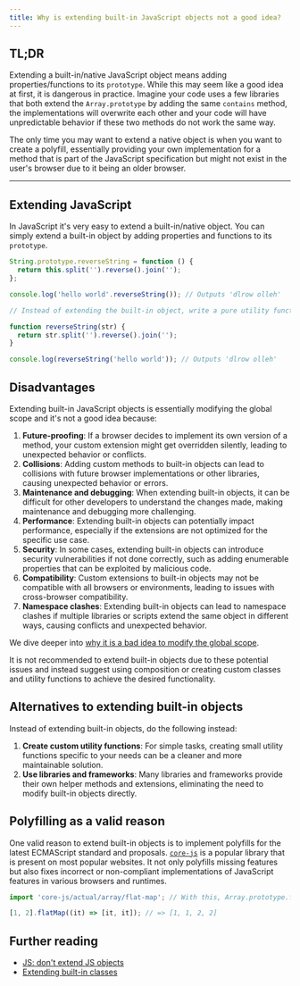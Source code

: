 ```yaml
---
title: Why is extending built-in JavaScript objects not a good idea?
---
```


## TL;DR

Extending a built-in/native JavaScript object means adding properties/functions to its `prototype`. While this may seem like a good idea at first, it is dangerous in practice. Imagine your code uses a few libraries that both extend the `Array.prototype` by adding the same `contains` method, the implementations will overwrite each other and your code will have unpredictable behavior if these two methods do not work the same way.

The only time you may want to extend a native object is when you want to create a polyfill, essentially providing your own implementation for a method that is part of the JavaScript specification but might not exist in the user's browser due to it being an older browser.

---

## Extending JavaScript

In JavaScript it's very easy to extend a built-in/native object. You can simply extend a built-in object by adding properties and functions to its `prototype`.

```js
String.prototype.reverseString = function () {
  return this.split('').reverse().join('');
};

console.log('hello world'.reverseString()); // Outputs 'dlrow olleh'

// Instead of extending the built-in object, write a pure utility function to do it.

function reverseString(str) {
  return str.split('').reverse().join('');
}

console.log(reverseString('hello world')); // Outputs 'dlrow olleh'
```

## Disadvantages

Extending built-in JavaScript objects is essentially modifying the global scope and it's not a good idea because:

1. **Future-proofing**: If a browser decides to implement its own version of a method, your custom extension might get overridden silently, leading to unexpected behavior or conflicts.
2. **Collisions**: Adding custom methods to built-in objects can lead to collisions with future browser implementations or other libraries, causing unexpected behavior or errors.
3. **Maintenance and debugging**: When extending built-in objects, it can be difficult for other developers to understand the changes made, making maintenance and debugging more challenging.
4. **Performance**: Extending built-in objects can potentially impact performance, especially if the extensions are not optimized for the specific use case.
5. **Security**: In some cases, extending built-in objects can introduce security vulnerabilities if not done correctly, such as adding enumerable properties that can be exploited by malicious code.
6. **Compatibility**: Custom extensions to built-in objects may not be compatible with all browsers or environments, leading to issues with cross-browser compatibility.
7. **Namespace clashes**: Extending built-in objects can lead to namespace clashes if multiple libraries or scripts extend the same object in different ways, causing conflicts and unexpected behavior.

We dive deeper into [why it is a bad idea to modify the global scope](/questions/quiz/why-is-it-in-general-a-good-idea-to-leave-the-global-scope-of-a-website-as-is-and-never-touch-it).

It is not recommended to extend built-in objects due to these potential issues and instead suggest using composition or creating custom classes and utility functions to achieve the desired functionality.

## Alternatives to extending built-in objects

Instead of extending built-in objects, do the following instead:

1. **Create custom utility functions**: For simple tasks, creating small utility functions specific to your needs can be a cleaner and more maintainable solution.
2. **Use libraries and frameworks**: Many libraries and frameworks provide their own helper methods and extensions, eliminating the need to modify built-in objects directly.

## Polyfilling as a valid reason

One valid reason to extend built-in objects is to implement polyfills for the latest ECMAScript standard and proposals. [`core-js`](https://github.com/zloirock/core-js) is a popular library that is present on most popular websites. It not only polyfills missing features but also fixes incorrect or non-compliant implementations of JavaScript features in various browsers and runtimes.

```js
import 'core-js/actual/array/flat-map'; // With this, Array.prototype.flatMap is available to be used.

[1, 2].flatMap((it) => [it, it]); // => [1, 1, 2, 2]
```

## Further reading

- [JS: don't extend JS objects](https://lucybain.com/blog/2014/js-extending-built-in-objects/)
- [Extending built-in classes](https://javascript.info/extend-natives)

